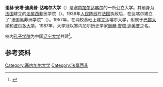 {{Infobox university
|name = 谢赫·安塔·迪奥普大学
|native_name = {{lang|fr|Université Cheikh Anta Diop}}
|latin_name = {{lang|la|Sigillum Universitatis Dakarensis}}
|image_name =
|image_size =
|motto = {{lang|la|Lux Mea Lex}}<br>（光明是我的法律）
|established = 24 February 1957
|type = Public
|endowment = Yearly state budget:<br />2006: $US32 million
|staff =
|faculty =
|president =
|provost =
|principal =
|rector = Abdou Salam SALL教授
|chancellor =
|vice_chancellor =
|dean =
|head_label =
|head =
|students = 60,000
|undergrad =
|postgrad =
|doctoral =
|city = [[达喀尔|达喀尔]]
|state = [[达喀尔区|达喀尔区]]
|country = [[塞内加尔|塞内加尔]]
|campus = 达喀尔BP 5005
|former_names      = 达喀尔大学 （1987年3月30日）
|free_label = Free
|free = Free to Senegalese citizens with [[International_Baccalaureate|International Baccalaureate]] degree
|colors =
|colours =
|mascot =
|nickname =
|affiliations =
|website = [http://www.ucad.sn/ http://www.ucad.sn/]
}}
'''谢赫·安塔·迪奥普-达喀尔大学'''（{{lang-fr|Université Cheikh-Anta-Diop}}）是[[塞内加尔|塞内加尔]][[达喀尔|达喀尔]]的一所公立大学。其前身为[[法国|法国]]建立的[[法属西非|法属西非]]医学院（{{lang|fr|École de médecine de l'AOF}}）。1936年[[人民阵线|人民阵线]]在[[法国|法国]]执政后，在达喀尔建立了“法国黑非洲学院”（{{lang|fr|Institut Français d'Afrique Noire}}）。1957年，在两校基础上建立达喀尔大学，附属于[[巴黎大学|巴黎大学]]和[[波尔多大学|波尔多大学]]。1987年，大学冠以塞内加尔历史学家[[谢赫·安塔·迪奥普|谢赫·安塔·迪奥普]]之名。

校内[[孔子学院|孔子学院]]为中国[[辽宁大学|辽宁大学]]共建<ref>{{cite web|language=zh-hans|url=http://news.workercn.cn/c/2011/03/29/110329101348581810651.html|title=辽宁大学将与塞内加尔达喀尔大学合作共建孔子学院|publisher=中工网 转 辽宁日报|date=2011-03-29|accessdate=2013-09-22|archive-date=2019-08-22|archive-url=https://web.archive.org/web/20190822233616/http://news.workercn.cn/c/2011/03/29/110329101348581810651.html|dead-url=no}}</ref>。

==参考资料==
{{reflist}}

{{国际公立大学论坛}}
{{Authority control}}
[[Category:塞内加尔大学|Category:塞内加尔大学]]
[[Category:法属西非|Category:法属西非]]